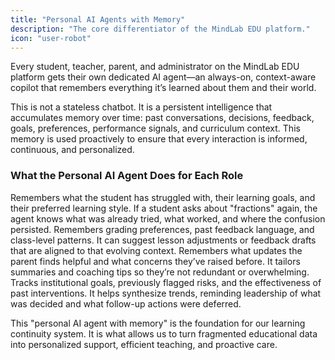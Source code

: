 ```yaml
---
title: "Personal AI Agents with Memory"
description: "The core differentiator of the MindLab EDU platform."
icon: "user-robot"
---
```


Every student, teacher, parent, and administrator on the MindLab EDU platform gets their own dedicated AI agent—an always-on, context-aware copilot that remembers everything it’s learned about them and their world.

This is not a stateless chatbot. It is a persistent intelligence that accumulates memory over time: past conversations, decisions, feedback, goals, preferences, performance signals, and curriculum context. This memory is used proactively to ensure that every interaction is informed, continuous, and personalized.

### What the Personal AI Agent Does for Each Role

<AccordionGroup>
  <Accordion title="The Student Agent">
    Remembers what the student has struggled with, their learning goals, and their preferred learning style. If a student asks about "fractions" again, the agent knows what was already tried, what worked, and where the confusion persisted.
  </Accordion>
  <Accordion title="The Teacher Agent">
    Remembers grading preferences, past feedback language, and class-level patterns. It can suggest lesson adjustments or feedback drafts that are aligned to that evolving context.
  </Accordion>
  <Accordion title="The Parent Agent">
    Remembers what updates the parent finds helpful and what concerns they’ve raised before. It tailors summaries and coaching tips so they’re not redundant or overwhelming.
  </Accordion>
  <Accordion title="The Admin Agent">
    Tracks institutional goals, previously flagged risks, and the effectiveness of past interventions. It helps synthesize trends, reminding leadership of what was decided and what follow-up actions were deferred.
  </Accordion>
</AccordionGroup>

This "personal AI agent with memory" is the foundation for our learning continuity system. It is what allows us to turn fragmented educational data into personalized support, efficient teaching, and proactive care.